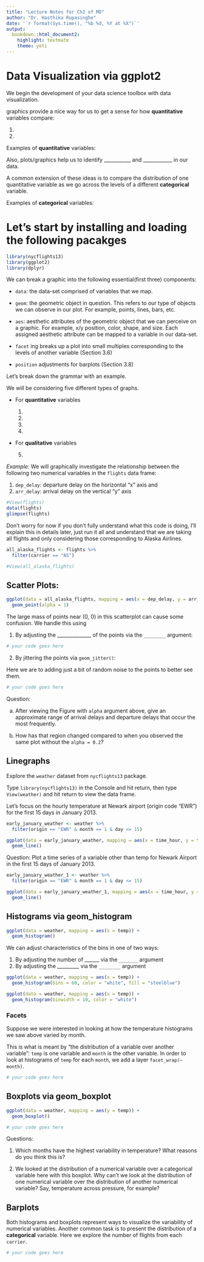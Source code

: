 ```yaml
---
title: "Lecture Notes for Ch2 of MD"
author: "Dr. Hasthika Rupasinghe"
date: '`r format(Sys.time(), "%b %d, %Y at %X")`'
output:
  bookdown::html_document2:
    highlight: textmate
    theme: yeti
---
```



# Data Visualization via ggplot2

We begin the development of your data science toolbox with data visualization. 

graphics provide a nice way for us to get a sense for how **quantitative** variables compare:

  1)  
  2) 

Examples of **quantitative** variables:

Also, plots/graphics help us to identify ___________ and ____________ in our data.

A common extension of these ideas is to compare the distribution of one quantitative variable  as we go across the levels of a different **categorical** variable.

Examples of **categorical** variables:

# Let's start by installing and loading the following pacakges

```r
library(nycflights13)
library(ggplot2)
library(dplyr)
```


We can break a graphic into the following essential(first three) components:

  * `data`: the data-set comprised of variables that we map.

  * `geom`: the geometric object in question. This refers to our type of objects we can observe in our plot. For example, points, lines, bars, etc.

  * `aes`: aesthetic attributes of the geometric object that we can perceive on a graphic. For example, x/y position, color, shape, and size. Each assigned aesthetic attribute can be mapped to a variable in our data-set.
  
  * `facet` ing breaks up a plot into small multiples corresponding to the levels of another variable (Section 3.6)
  
  * `position` adjustments for barplots (Section 3.8)

Let’s break down the grammar with an example.


We will be considering five different types of graphs. 

  * For **quantitative** variables
  
    1. 
    2. 
    3. 
    4. 
   
  * For **qualitative** variables
    5. 
  
*Example:* We will graphically investigate the relationship between the following two numerical variables in the `flights` data frame:

  1. `dep_delay`: departure delay on the horizontal “x” axis and
  2. `arr_delay`: arrival delay on the vertical “y” axis

```r
#View(flights)
data(flights)
glimpse(flights)
```

Don’t worry for now if you don’t fully understand what this code is doing, I’ll explain this in details later, just run it all and understand that we are taking all flights and only considering those corresponding to Alaska Airlines.

```r
all_alaska_flights <- flights %>% 
  filter(carrier == "AS")


```

```r
#View(all_alaska_flights)

```
  
## Scatter Plots:

```r
ggplot(data = all_alaska_flights, mapping = aes(x = dep_delay, y = arr_delay)) + 
  geom_point(alpha = 1) 
```

The large mass of points near (0, 0) in this scatterplot can cause some confusion. We handle this using

  1. By adjusting the ______________ of the points via the `________` argument:
  
```r
# your code goes here
```
  
  2. By jittering the points via `geom_jitter()`:
  
  Here we are to adding just a bit of random noise to the points to better see them.
  
```r
# your code goes here
```  
  
Question: 

  a. After viewing the Figure with `alpha` argument above, give an approximate range of arrival delays and departure delays that occur the most frequently. 
  
  
  b. How has that region changed compared to when you observed the same plot without the `alpha = 0.2`?


## Linegraphs

Explore the `weather` dataset from `nycflights13` package.

Type `library(nycflights13)` in the Console and hit return, then type `View(weather)` and hit return to view the data frame.

Let’s focus on the hourly temperature at Newark airport (origin code “EWR”) for the first 15 days in January 2013. 

```r

early_january_weather <- weather %>% 
  filter(origin == "EWR" & month == 1 & day <= 15)

```


```r
ggplot(data = early_january_weather, mapping = aes(x = time_hour, y = temp)) +
  geom_line()
```

Question: Plot a time series of a variable other than temp for Newark Airport in the first 15 days of January 2013.


```r

early_january_weather_1 <- weather %>% 
  filter(origin == "EWR" & month == 1 & day <= 15)

```

```r
ggplot(data = early_january_weather_1, mapping = aes(x = time_hour, y = humid)) +
  geom_line()
```

## Histograms via geom_histogram


```r
ggplot(data = weather, mapping = aes(x = temp)) +
  geom_histogram()
```


We can adjust characteristics of the bins in one of two ways:

  1. By adjusting the number of ______ via the `_______` argument
  2. By adjusting the _________ via the `________` argument

```r
ggplot(data = weather, mapping = aes(x = temp)) +
  geom_histogram(bins = 60, color = "white", fill = "steelblue")
```


```r
ggplot(data = weather, mapping = aes(x = temp)) +
  geom_histogram(binwidth = 10, color = "white")
```

### Facets

Suppose we were interested in looking at how the temperature histograms we saw above varied by month. 

This is what is meant by “the distribution of a variable over another variable”: `temp` is one variable and `month` is the other variable. In order to look at histograms of `temp` for each `month`, we add a layer `facet_wrap(~ month)`. 

```r
# your code goes here
```


## Boxplots via geom_boxplot

```r
ggplot(data = weather, mapping = aes(y = temp)) +
  geom_boxplot()

```


```r
# your code goes here

```

Questions:

1. Which months have the highest variability in temperature? What reasons do you think this is?

2. We looked at the distribution of a numerical variable over a categorical variable here with this boxplot. Why can’t we look at the distribution of one numerical variable over the distribution of another numerical variable? Say, temperature across pressure, for example?



## Barplots

Both histograms and boxplots represent ways to visualize the variability of numerical variables. Another common task is to present the distribution of a **categorical** variable. Here we explore the number of flights from each `carrier`.

```r
# your code goes here
```






